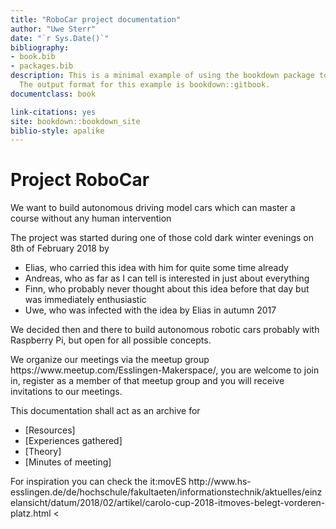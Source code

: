 ```yaml
--- 
title: "RoboCar project documentation"
author: "Uwe Sterr"
date: "`r Sys.Date()`"
bibliography:
- book.bib
- packages.bib
description: This is a minimal example of using the bookdown package to write a book.
  The output format for this example is bookdown::gitbook.
documentclass: book

link-citations: yes
site: bookdown::bookdown_site
biblio-style: apalike
---
```


# Project RoboCar

We want to build autonomous driving model cars which can master a course without any human intervention

The project was started during one of those cold dark winter evenings on 8th of February 2018 by

- Elias, who carried this idea with him for quite some time already
- Andreas, who as far as I can tell is interested in just about everything
- Finn, who probably never thought about this idea before that day but was immediately enthusiastic 
- Uwe, who was infected with the idea by Elias in autumn 2017

We decided then and there to build autonomous robotic cars probably with Raspberry Pi, but open for all possible concepts.

We organize our meetings via the meetup group https://www.meetup.com/Esslingen-Makerspace/, you are welcome to join in, register as a member of that meetup group and you will receive invitations to our meetings.


This documentation shall act as an archive for 

-	[Resources]
-	[Experiences gathered]
- [Theory]
-	[Minutes of meeting]

For inspiration you can check the it:movES http://www.hs-esslingen.de/de/hochschule/fakultaeten/informationstechnik/aktuelles/einzelansicht/datum/2018/02/artikel/carolo-cup-2018-itmoves-belegt-vorderen-platz.html <
